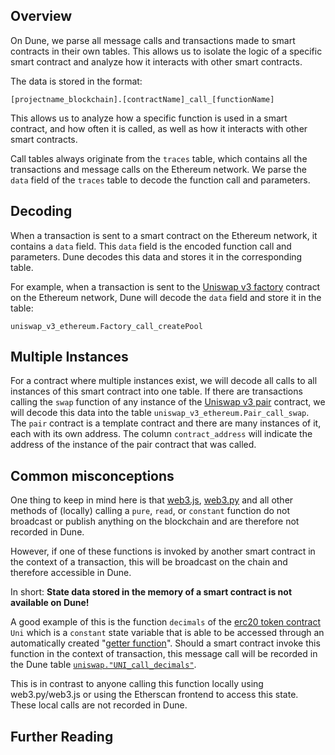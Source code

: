 ## Overview

On Dune, we parse all message calls and transactions made to smart contracts in their own tables. This allows us to isolate the logic of a specific smart contract and analyze how it interacts with other smart contracts.

The data is stored in the format:

`[projectname_blockchain].[contractName]_call_[functionName]`

This allows us to analyze how a specific function is used in a smart contract, and how often it is called, as well as how it interacts with other smart contracts.

Call tables always originate from the `traces` table, which contains all the transactions and message calls on the Ethereum network. We parse the `data` field of the `traces` table to decode the function call and parameters.


## Decoding

When a transaction is sent to a smart contract on the Ethereum network, it contains a `data` field. This `data` field is the encoded function call and parameters. Dune decodes this data and stores it in the corresponding table.

For example, when a transaction is sent to the [Uniswap v3 factory](https://etherscan.io/address/0x1f98431c8ad98523631ae4a59f267346ea31f984#code) contract on the Ethereum network, Dune will decode the `data` field and store it in the table:

`uniswap_v3_ethereum.Factory_call_createPool`

<DuneEmbed 
  qID="3456944"
  vID="5809273"
  height="300px"
/>

## Multiple Instances

For a contract where multiple instances exist, we will decode all calls to all instances of this smart contract into one table. If there are transactions calling the `swap` function of any instance of the [Uniswap v3 pair](https://etherscan.io/address/0x8f8ef111b67c04eb1641f5ff19ee54cda062f163#writeContract) contract, we will decode this data into the table `uniswap_v3_ethereum.Pair_call_swap`. The `pair` contract is a template contract and there are many instances of it, each with its own address. The column `contract_address` will indicate the address of the instance of the pair contract that was called.

<DuneEmbed 
  qID="3456960"
  vID="5809303"
  height="300px"
/>

## Common misconceptions

One thing to keep in mind here is that [web3.js](https://web3js.readthedocs.io), [web3.py](https://web3py.readthedocs.io/en/stable) and all other methods of (locally) calling a `pure`, `read`, or `constant` function do not broadcast or publish anything on the blockchain and are therefore not recorded in Dune.

However, if one of these functions is invoked by another smart contract in the context of a transaction, this will be broadcast on the chain and therefore accessible in Dune.

In short: **State data stored in the memory of a smart contract is not available on Dune!**

A good example of this is the function `decimals` of the [erc20 token contract](https://etherscan.io/token/0x1f9840a85d5af5bf1d1762f925bdaddc4201f984#readContract) `Uni` which is a `constant` state variable that is able to be accessed through an automatically created "[getter function](https://docs.soliditylang.org/en/v0.7.4/contracts.html#getter-functions)". Should a smart contract invoke this function in the context of transaction, this message call will be recorded in the Dune table [`uniswap."UNI_call_decimals"`](https://dune.com/queries/741354).

This is in contrast to anyone calling this function locally using web3.py/web3.js or using the Etherscan frontend to access this state. These local calls are not recorded in Dune.

## Further Reading


<CardGroup cols={3}>
  <Card title="What is the difference between a transaction and a call?" icon="phone" iconType="duotone" href="https://ethereum.stackexchange.com/questions/765/what-is-the-difference-between-a-transaction-and-a-call">
  </Card>
  <Card title="Soliditylang.org documentation" icon="book" iconType="duotone" href="https://docs.soliditylang.org/en/v0.8.13/contracts.html#function-visibility">
  </Card>
  <Card title="How Calldata is Encoded" icon="database" iconType="duotone" href="https://degatchi.com/articles/reading-raw-evm-calldata">
  </Card>
</CardGroup>